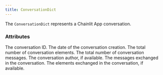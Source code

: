 ```yaml
---
title: ConversationDict
---
```


The `ConversationDict` represents a Chainlit App conversation.

### Attributes

<ParamField path="id" type="str">
  The conversation ID.
</ParamField>
<ParamField path="createdAt" type="int">
  The date of the conversation creation.
</ParamField>
<ParamField path="elementCount" type="int">
  The total number of conversation elements.
</ParamField>
<ParamField path="messageCount" type="int">
  The total number of conversation messages.
</ParamField>
<ParamField path="appUser" type="Optional[AppUser]">
  The conversation author, if available.
</ParamField>
<ParamField path="messages" type="List[MessageDict]">
  The messages exchanged in the conversation.
</ParamField>
<ParamField path="elements" type="Optional[List[ElementDict]]">
  The elements exchanged in the conversation, if available.
</ParamField>
